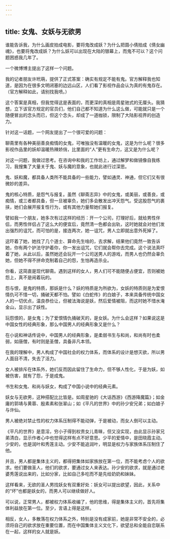 ```yaml
---
---
---
```

title: 女鬼、女妖与无欲男
---



谁能告诉我，为什么画皮拍成电影，要将鬼改成妖？为什么把聂小倩拍成《倩女幽魂》，也要将鬼改成妖？为什么妖可以出现在大陆的银幕上，而鬼不可以？这个问题困惑我几年了。

一个微博博主提出了这样一个问题。

我的记者朋友许玳萌，提供了正式答案：确实有规定不能有鬼。官方解释我也知道，是因为在很多文明闭塞的边远山区，人们看了影视作品会认为真的有鬼存在。（官方解释如此，请别找我喷。）

这个答案是真相，但我觉得这是表面的，而更深的真相是周星驰式的无厘头。我猜想，立下该官方规定的官员们，他们自己都不知道为什么这么做，可能就只是一个随便冒出的念头而已，但这个念头，却成了一道枷锁，限制了大陆影视界的创造力。

针对这一话题，一个网友提出了一个很可爱的问题：

聊斋里有各种美丽善良痴情的女鬼，可唯独没有温暖的女鬼，这是为什么呢？很多影视作品里的妖却温暖热辣娇俏，比里面的“人”更有生命力，这又是为什么呢？

对这一问题，我做过思考。在咨询中和我的工作坊上，通过解梦和做镜像自我练习，我搜集了大量关于鬼、妖与魔的意象，也就此进行过深思。

鬼、妖和魔，都具备人类所不能具备的一些能力，譬如通灵、神通，但它们又有很微妙的差异。

鬼的核心特质，是怨气与报复。虽然《聊斋志异》中的女鬼，或美丽，或善良，或痴情，或三者都具备，但一旦被辜负，她们多会散发出冲天怨气。受这股怨气的裹挟，她们会展开报复性行为，或有其他力量帮她们报复。

譬如我一个朋友，她多次有过这样的经历：开一个公司，打理好后，就给男性伴侣，而男性伴侣占了这么大的便宜后，竟然清一色都会出轨，这时她就会对他们发出强烈的诅咒，而可怕的是，接连两次，她一诅咒，男人立即就出意外死掉了。

这吓着了她，她找了几个道士、算命先生啥的，去求解，结果他们竟然一致告诉她，你有两个护法守护着你，你一发出诅咒，它们就会帮你去完成。这个说法真吓着了她，从此以后，虽然她还会玩开一个公司送男人的游戏，而男人也仍然会辜负她，但她不得不拼命克制着自己的怨，生怕再造杀业。

你看，这简直是现代聊斋。遇到这样的女人，男人们可不能随便占便宜，否则被她怨上，真不是闹着玩的。

怨与恨，是鬼的特质，那妖是什么？妖的特质是为所欲为，女妖的特质则是为爱恨情仇可不惜一切，捅破天都不怕。譬如《白蛇传》的白娘子，本来具备传统中国女人的一切优点，温良恭俭让，但被法海说是妖，然后爱情被阻，而这时她不惜水淹金山，显示出了妖性。

玩怨恨的，是女鬼；为了爱恨情仇捅破天的，是女妖。为什么会这样？如果说这是中国女性的经典形象，那么中国男人的经典形象又是什么？

在小说和神话传说中，中国男人的经典形象，是柔弱书生与和尚，和尚有时也柔弱，如唐僧，有时则是圣僧，具备非凡本领。

在我的理解中，男人构成了中国社会的权力体系，而体系的设计是想灭欲，所以男人面目不清，失去了活力。

女人被排斥在体系外，她们反而因此留住了生命力，但不够人性化，于是为妖，如被伤害，就有了怨，于是成鬼。

书生和女鬼、和尚与妖女，构成了中国小说中的经典元素。

妖女与无欲男，这种搭配比比皆是。如周星驰的《大话西游》《西游降魔篇》；如金庸的郭靖与黄蓉、殷素素和张翠山；如《平凡的世界》中的孙少安兄弟；如白娘子与许仙。

男人被绝对禁止性的权力体系压制得不能动弹，于是被动，而女人倒可以主动。

《平凡的世界》是意淫，穷小子得到权贵女儿青睐，但又没实现，由此显示孙家兄弟清白，显示作者心中也觉得这样有点不好意思。少平的爱情中，是田晓霞主动。少安的，也是润叶和秀莲主动。少安不能追润叶，明显是权力与家族体系压制住了他。

并且，男人都是集体主义的，都得把集体如家族放在第一位，而不能考虑个人的欲求。他们要做圣人，他们的欲求，要通过女人来表达。孙少安的欲求，就是通过老婆秀莲说出来的，比如分家，比如自己多吃而不是先给奶奶和妹妹。

这样看来，无欲的圣人男找妖女有双重好处：妖女可以提出欲望，因此，关系中的“坏”也都是妖女的，而男人可以继续做好人。

可以说，正常男人，都被权力体系收编了，他的思维，得是集体主义的，首先将集体利益放在第一位。至少，言语上得是这样。

相反，女人，多散落在权力体系之外，特别是没有成家前，她是非常不安全的，必须将自己的欲求放在重要位置，而在中国集体主义文化下，欲望总和全能自恋联系在一起，这样的女人就是妖。